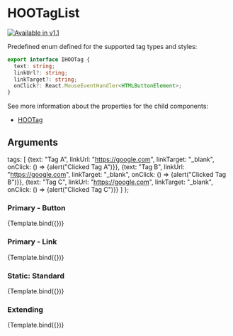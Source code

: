 
<Meta title="Components/Meta/HOOTagList" component={HOOTagList} />

# HOOTagList
[![Available in v1.1](https://img.shields.io/badge/💦%20Added%20Version-1.1-blue.svg?style=for-the-badge)](https://github.com/n8design/htwoo/blob/main/REACT-CHANGELOG.md)

Predefined enum defined for the supported tag types and styles:
```ts
export interface IHOOTag {
  text: string;
  linkUrl?: string;
  linkTarget?: string;
  onClick?: React.MouseEventHandler<HTMLButtonElement>;
}
```

See more information about the properties for the child components:

- [HOOTag](?path=/docs/atoms-meta-hootag--primary-button)

## Arguments

<ArgsTable of={HOOTagList} />

  tags: [
    {text: "Tag A", linkUrl: "https://google.com", linkTarget: "_blank", onClick: () => {alert("Clicked Tag A")}},
    {text: "Tag B", linkUrl: "https://google.com", linkTarget: "_blank", onClick: () => {alert("Clicked Tag B")}},
    {text: "Tag C", linkUrl: "https://google.com", linkTarget: "_blank", onClick: () => {alert("Clicked Tag C")}}
  ]
};

### Primary - Button
<Canvas>
  <Story
    name="Primary: Button"
    args={
      (function () {
        return { tagType: HOOTagType.Button , tagStyle: HOOTagStyle.Primary, tags: DefaultParams.tags };
      })()      
    }>
    {Template.bind({})}
  </Story>
</Canvas>

### Primary - Link
<Canvas>
  <Story
    name="Primary: Link"
    args={
      (function () {
        return { tagType: HOOTagType.Link , tagStyle: HOOTagStyle.Primary, tags: DefaultParams.tags };
      })()
    }>
    {Template.bind({})}
  </Story>
</Canvas>

### Static: Standard
<Canvas>
  <Story
    name="Static: Standard"
    args={
      (function () {
        return { tagType: HOOTagType.Static , tagStyle: HOOTagStyle.Standard, tags: DefaultParams.tags };
      })()
    }>
    {Template.bind({})}
  </Story>
</Canvas>

### Extending
<Canvas>
  <Story
    name="Extending"
    args={
      (function () {
        return { tagType: HOOTagType.Button , tagStyle: HOOTagStyle.Primary, tags: DefaultParams.tags, rootElementAttributes: { style: { backgroundColor: "pink" } } };
      })()
    }>
    {Template.bind({})}
  </Story>
</Canvas>
